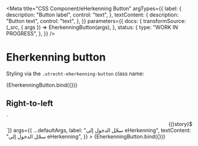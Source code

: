 <!--
@license EUPL-1.2
Copyright (c) 2021 Robbert Broersma
-->



<Meta
  title="CSS Component/eHerkenning Button"
  argTypes={{
    label: {
      description: "Button label",
      control: "text",
    },
    textContent: {
      description: "Button text",
      control: "text",
    },
  }}
  parameters={{
    docs: {
      transformSource: (_src, { args }) => EherkenningButton(args),
    },
    status: {
      type: "WORK IN PROGRESS",
    },
  }}
/>

# Eherkenning button

Styling via the `.utrecht-eherkenning-button` class name:

<Canvas>
  <Story
    name="eHerkenning Button"
    args={{
      ...defaultArgs,
      label: "Inloggen eHerkenning",
      textContent: "Inloggen eHerkenning",
    }}
  >
    {EherkenningButton.bind({})}
  </Story>
</Canvas>

<ArgsTable story="eHerkenning Button" />

## Right-to-left

<Canvas>
  <Story
    name="eHerkenning Button in right-to-left text direction"
    decorators={[(story) => `<div dir="rtl" lang="ar">${story()}</div>`]}
    args={{
      ...defaultArgs,
      label: "سجّل الدخول إلى eHerkenning",
      textContent: "سجّل الدخول إلى eHerkenning",
    }}
  >
    {EherkenningButton.bind({})}
  </Story>
</Canvas>
